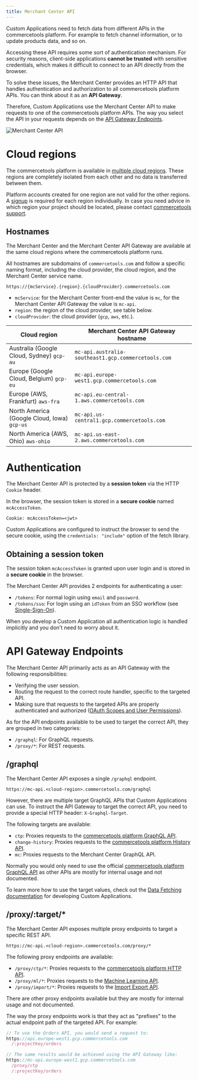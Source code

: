 ```yaml
---
title: Merchant Center API
---
```


Custom Applications need to fetch data from different APIs in the commercetools platform. For example to fetch channel information, or to update products data, and so on.

Accessing these API requires some sort of authentication mechanism. For security reasons, client-side applications **cannot be trusted** with sensitive credentials, which makes it difficult to connect to an API directly from the browser.

To solve these issues, the Merchant Center provides an HTTP API that handles authentication and authorization to all commercetools platform APIs. You can think about it as an **API Gateway**.

Therefore, Custom Applications use the Merchant Center API to make requests to one of the commercetools platform APIs. The way you select the API in your requests depends on the [API Gateway Endpoints](#api-gateway-endpoints).

![Merchant Center API](/images/merchant-center-api.png 'Merchant Center API')

# Cloud regions

The commercetools platform is available in [multiple cloud regions](https://docs.commercetools.com/api/general-concepts#regions).
These regions are completely isolated from each other and no data is transferred between them.

<Info>

Platform accounts created for one region are not valid for the other regions. A [signup](https://docs.commercetools.com/tutorials/getting-started) is required for each region individually.
In case you need advice in which region your project should be located, please contact [commercetools support](https://support.commercetools.com).

</Info>

## Hostnames

The Merchant Center and the Merchant Center API Gateway are available at the same cloud regions where the commercetools platform runs.

All hostnames are subdomains of `commercetools.com` and follow a specific naming format, including the cloud provider, the cloud region, and the Merchant Center service name.

```
https://{mcService}.{region}.{cloudProvider}.commercetools.com
```

- `mcService`: for the Merchant Center front-end the value is `mc`, for the Merchant Center API Gateway the value is `mc-api`.
- `region`: the region of the cloud provider, see table below.
- `cloudProvider`: the cloud provider (`gcp`, `aws`, etc.).

| Cloud region | Merchant Center API Gateway hostname |
| --- | --- |
| Australia (Google Cloud, Sydney) `gcp-au` | `mc-api.australia-southeast1.gcp.commercetools.com` |
| Europe (Google Cloud, Belgium) `gcp-eu` | `mc-api.europe-west1.gcp.commercetools.com` |
| Europe (AWS, Frankfurt) `aws-fra` | `mc-api.eu-central-1.aws.commercetools.com` |
| North America (Google Cloud, Iowa) `gcp-us` | `mc-api.us-central1.gcp.commercetools.com` |
| North America (AWS, Ohio) `aws-ohio` | `mc-api.us-east-2.aws.commercetools.com` |

# Authentication

The Merchant Center API is protected by a **session token** via the HTTP `Cookie` header.

In the browser, the session token is stored in a **secure cookie** named `mcAccessToken`.

```
Cookie: mcAccessToken=<jwt>
```

<Info>

Custom Applications are configured to instruct the browser to send the secure cookie, using the `credentials: "include"` option of the fetch library.

</Info>

## Obtaining a session token

The session token `mcAccessToken` is granted upon user login and is stored in a **secure cookie** in the browser.

The Merchant Center API provides 2 endpoints for authenticating a user:

- `/tokens`: For normal login using `email` and `password`.
- `/tokens/sso`: For login using an `idToken` from an SSO workflow (see [Single-Sign-On](https://docs.commercetools.com/merchant-center/single-sign-on-beta)).

<Info>

When you develop a Custom Application all authentication logic is handled implicitly and you don't need to worry about it.

</Info>

# API Gateway Endpoints

The Merchant Center API primarily acts as an API Gateway with the following responsibilities:

* Verifying the user session.
* Routing the request to the correct route handler, specific to the targeted API.
* Making sure that requests to the targeted APIs are properly authenticated and authorized ([OAuth Scopes and User Permissions](/concepts/oauth-scopes-and-user-permissions)).

As for the API endpoints available to be used to target the correct API, they are grouped in two categories:

* `/graphql`: For GraphQL requests.
* `/proxy/*`: For REST requests.

## /graphql

The Merchant Center API exposes a single `/graphql` endpoint.

```
https://mc-api.<cloud-region>.commercetools.com/graphql
```

However, there are multiple target GraphQL APIs that Custom Applications can use. To instruct the API Gateway to target the correct API, you need to provide a special HTTP header: `X-Graphql-Target`.

The following targets are available:

* `ctp`: Proxies requests to the [commercetools platform GraphQL API](https://docs.commercetools.com/api/graphql).
* `change-history`: Proxies requests to the [commercetools platform History API](https://docs.commercetools.com/api/history/change-history).
* `mc`: Proxies requests to the Merchant Center GraphQL API.

Normally you would only need to use the official [commercetools platform GraphQL API](https://docs.commercetools.com/api/graphql) as other APIs are mostly for internal usage and not documented.

To learn more how to use the target values, check out the [Data Fetching documentation](/development/data-fetching) for developing Custom Applications.

## /proxy/:target/*

The Merchant Center API exposes multiple proxy endpoints to target a specific REST API.

```
https://mc-api.<cloud-region>.commercetools.com/proxy/*
```

The following proxy endpoints are available:

* `/proxy/ctp/*`: Proxies requests to the [commercetools platform HTTP API](https://docs.commercetools.com/api).
* `/proxy/ml/*`: Proxies requests to the [Machine Learning API](https://docs.commercetools.com/api/ml).
* `/proxy/import/*`: Proxies requests to the [Import Export API](https://docs.commercetools.com/import-export).

There are other proxy endpoints available but they are mostly for internal usage and not documented.

The way the proxy endpoints work is that they act as "prefixes" to the actual endpoint path of the targeted API. For example:

```js highlightLines="6,7"
// To use the Orders API, you would send a request to:
https://api.europe-west1.gcp.commercetools.com
  /:projectKey/orders

// The same results would be achieved using the API Gateway like:
https://mc-api.europe-west1.gcp.commercetools.com
  /proxy/ctp
  /:projectKey/orders
```
